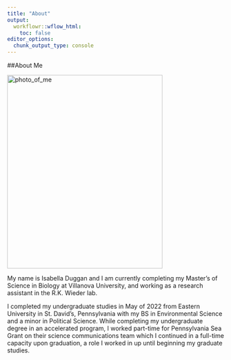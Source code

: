 ```yaml
---
title: "About"
output:
  workflowr::wflow_html:
    toc: false
editor_options:
  chunk_output_type: console
---
```


##About Me

<img src="assets/bella_grad.jpg" alt="photo_of_me" width="360" height="448">
   
My name is Isabella Duggan and I am currently completing my Master's of Science in Biology at Villanova University, and working as a research assistant in the R.K. Wieder lab.

I completed my undergraduate studies in May of 2022 from Eastern University in St. David's, Pennsylvania with my BS in Environmental Science and a minor in Political Science. While completing my undergraduate degree in an accelerated program, I worked part-time for Pennsylvania Sea Grant on their science communications team which I continued in a full-time capacity upon graduation, a role I worked in up until beginning my graduate studies.
